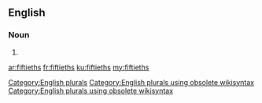 ==English==

===Noun===
{{head|en}}

# {{plural of|fiftieth}}

[[Category:English plurals]][[Category:English plurals using obsolete wikisyntax]][[Category:English plurals using obsolete wikisyntax]]

[[ar:fiftieths]]
[[fr:fiftieths]]
[[ku:fiftieths]]
[[my:fiftieths]]
